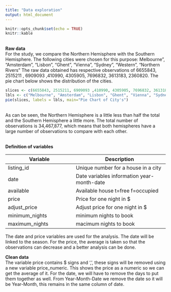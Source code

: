 ```yaml
---
title: "Data exploration"
output: html_document
---
```


```r
knitr::opts_chunk$set(echo = TRUE)
knitr::kable

```
<br />
**Raw data**
<br />
For the study, we compare the Northern Hemisphere with the Southern Hemisphere. The following cities were chosen for this purpose: Melbourne", "Amsterdam", "Lisbon", "Ghent", "Vienna", "Sydney", "Western", "Northern Rivers" The raw data obtained has respective observations of 6655843, 2515211 , 6909093 ,410990, 4305905, 7696832, 3613183, 2360820. The pie chart below shows the distribution of the cities. 

```r
slices <- c(6655843, 2515211, 6909093 ,410990, 4305905, 7696832, 3613183, 2360820)
lbls <- c("Melbourne", "Amsterdam", "Lisbon", "Ghent", "Vienna", "Sydney", "Western", "Northern Rivers")
pie(slices, labels = lbls, main="Pie Chart of City's")

```
<br />
As can be seen, the Northern Hemisphere is a little less than half the total and the Southern Hemisphere a little more. The total number of observations is 34,467,877, which means that both hemispheres have a large number of observations to compare with each other.

<br />
**Definition of variables**

|Variable                        |Description                                 |
|--------------------------------|--------------------------------------------|
|listing_id                      |Unique number for a house in a city         |
|date                            |Date variables information year-month-date  |
|available                       |Available house t=free f=occupied           |
|price                           |Price for one night in $                    |
|adjust_price                    |Adjust price for one night in $             |
|minimum_nights                  |minimum nights to book                      |
|maximum_nights                  |macimum nights to book                      |
                    
The date and price variables are used for the analysis. The date will be linked to the season. For the price, the average is taken so that the observations can decrease and a better analysis can be done. 
<br />

**Clean data**
<br />
The variable price contains $ signs and ',', these signs will be removed using a new variable price_numeric. This shows the price as a numeric so we can get the average of it. For the date, we will have to remove the days to put them together as well. From Year-Month-Date we remove the date so it will be Year-Month, this remains in the same column of date.




